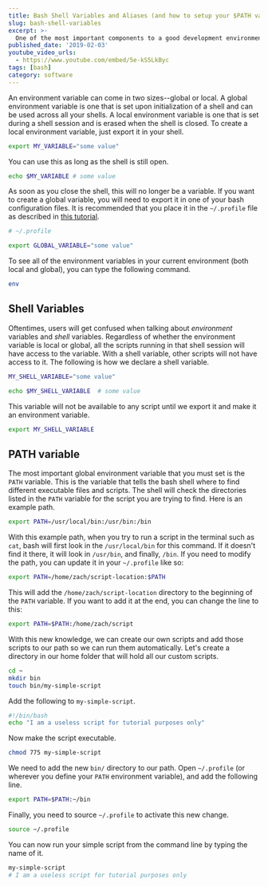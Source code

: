 ```yaml
---
title: Bash Shell Variables and Aliases (and how to setup your $PATH variable)
slug: bash-shell-variables
excerpt: >-
  One of the most important components to a good development environment is a properly configured $PATH variable.  Learn about it in this post.
published_date: '2019-02-03'
youtube_video_urls:
  - https://www.youtube.com/embed/5e-kS5LkByc
tags: [bash]
category: software
---
```


An environment variable can come in two sizes--global or local. A global environment variable is one that is set upon initialization of a shell and can be used across all your shells. A local environment variable is one that is set during a shell session and is erased when the shell is closed. To create a local environment variable, just export it in your shell.

```bash
export MY_VARIABLE="some value"
```

You can use this as long as the shell is still open.

```bash
echo $MY_VARIABLE # some value
```

As soon as you close the shell, this will no longer be a variable. If you want to create a global variable, you will need to export it in one of your bash configuration files. It is recommended that you place it in the `~/.profile` file as described in [this tutorial](/blog/2019/user-permissions/).

```bash
# ~/.profile

export GLOBAL_VARIABLE="some value"
```

To see all of the environment variables in your current environment (both local and global), you can type the following command.

```bash
env
```

## Shell Variables

Oftentimes, users will get confused when talking about _environment_ variables and _shell_ variables. Regardless of whether the environment variable is local or global, all the scripts running in that shell session will have access to the variable. With a shell variable, other scripts will not have access to it. The following is how we declare a shell variable.

```bash
MY_SHELL_VARIABLE="some value"

echo $MY_SHELL_VARIABLE  # some value
```

This variable will not be available to any script until we export it and make it an environment variable.

```bash
export MY_SHELL_VARIABLE
```

## PATH variable

The most important global environment variable that you must set is the `PATH` variable. This is the variable that tells the bash shell where to find different executable files and scripts. The shell will check the directories listed in the `PATH` variable for the script you are trying to find. Here is an example path.

```bash
export PATH=/usr/local/bin:/usr/bin:/bin
```

With this example path, when you try to run a script in the terminal such as `cat`, bash will first look in the `/usr/local/bin` for this command. If it doesn't find it there, it will look in `/usr/bin`, and finally, `/bin`. If you need to modify the path, you can update it in your `~/.profile` like so:

```bash
export PATH=/home/zach/script-location:$PATH
```

This will add the `/home/zach/script-location` directory to the beginning of the `PATH` variable. If you want to add it at the end, you can change the line to this:

```bash
export PATH=$PATH:/home/zach/script
```

With this new knowledge, we can create our own scripts and add those scripts to our path so we can run them automatically. Let's create a directory in our home folder that will hold all our custom scripts.

```bash
cd ~
mkdir bin
touch bin/my-simple-script
```

Add the following to `my-simple-script`.

```bash
#!/bin/bash
echo "I am a useless script for tutorial purposes only"
```

Now make the script executable.

```bash
chmod 775 my-simple-script
```

We need to add the new `bin/` directory to our path. Open `~/.profile` (or wherever you define your `PATH` environment variable), and add the following line.

```bash
export PATH=$PATH:~/bin
```

Finally, you need to source `~/.profile` to activate this new change.

```bash
source ~/.profile
```

You can now run your simple script from the command line by typing the name of it.

```bash
my-simple-script
# I am a useless script for tutorial purposes only
```
